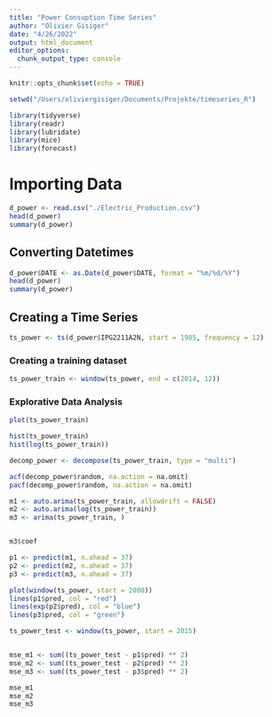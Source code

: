 ```yaml
---
title: "Power Consuption Time Series"
author: "Olivier Gisiger"
date: "4/26/2022"
output: html_document
editor_options: 
  chunk_output_type: console
---
```


```r
knitr::opts_chunk$set(echo = TRUE)
```

```r
setwd("/Users/oliviergisiger/Documents/Projekte/timeseries_R")
```


```r
library(tidyverse)
library(readr)
library(lubridate)
library(mice)
library(forecast)
```


# Importing Data

```r
d_power <- read.csv("./Electric_Production.csv")
head(d_power)
summary(d_power)
```

## Converting Datetimes

```r
d_power$DATE <- as.Date(d_power$DATE, format = "%m/%d/%Y")
head(d_power)
summary(d_power)

```

## Creating a Time Series
```r
ts_power <- ts(d_power$IPG2211A2N, start = 1985, frequency = 12)

```

### Creating a training dataset
```r
ts_power_train <- window(ts_power, end = c(2014, 12))
```

### Explorative Data Analysis

```r
plot(ts_power_train)

hist(ts_power_train)
hist(log(ts_power_train))
```

```r
decomp_power <- decompose(ts_power_train, type = "multi")

acf(decomp_power$random, na.action = na.omit)
pacf(decomp_power$random, na.action = na.omit)


```


```r
m1 <- auto.arima(ts_power_train, allowdrift = FALSE)
m2 <- auto.arima(log(ts_power_train))
m3 <- arima(ts_power_train, )


m3$coef
```

```r
p1 <- predict(m1, n.ahead = 37)
p2 <- predict(m2, n.ahead = 37)
p3 <- predict(m3, n.ahead = 37)

plot(window(ts_power, start = 2000))
lines(p1$pred, col = "red")
lines(exp(p2$pred), col = "blue")
lines(p3$pred, col = "green")
```


```r
ts_power_test <- window(ts_power, start = 2015)


mse_m1 <- sum((ts_power_test - p1$pred) ** 2)
mse_m2 <- sum((ts_power_test - p2$pred) ** 2)
mse_m3 <- sum((ts_power_test - p3$pred) ** 2)

mse_m1
mse_m2
mse_m3
```


